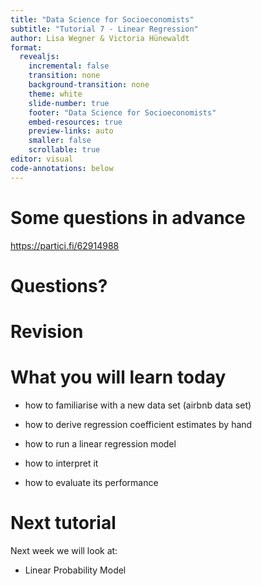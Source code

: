---
title: "Data Science for Socioeconomists"
subtitle: "Tutorial 7 - Linear Regression"
author: Lisa Wegner & Victoria Hünewaldt
format:
  revealjs:
    incremental: false
    transition: none
    background-transition: none
    theme: white
    slide-number: true
    footer: "Data Science for Socioeconomists"
    embed-resources: true
    preview-links: auto 
    smaller: false
    scrollable: true
editor: visual
code-annotations: below
---

# Some questions in advance {#sec-stimmung}

::: nonincremental
<https://partici.fi/62914988>
:::

# Questions?

# Revision

# What you will learn today {#sec-goals}

::: nonincremental
-   how to familiarise with a new data set (airbnb data set)

-   how to derive regression coefficient estimates by hand

-   how to run a linear regression model

-   how to interpret it

-   how to evaluate its performance
:::

# Next tutorial {#sec-outlook}

Next week we will look at:

::: nonincremental
-   Linear Probability Model
:::
